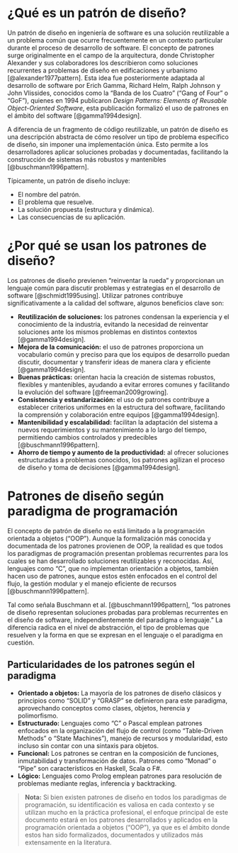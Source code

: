# ¿Qué es un patrón de diseño?

Un patrón de diseño en ingeniería de software es una solución reutilizable a un problema común que ocurre frecuentemente en un contexto particular durante el proceso de desarrollo de software. El concepto de patrones surge originalmente en el campo de la arquitectura, donde Christopher Alexander y sus colaboradores los describieron como soluciones recurrentes a problemas de diseño en edificaciones y urbanismo [@alexander1977pattern]. Esta idea fue posteriormente adaptada al desarrollo de software por Erich Gamma, Richard Helm, Ralph Johnson y John Vlissides, conocidos como la “Banda de los Cuatro” ("Gang of Four" o "GoF"), quienes en 1994 publicaron *Design Patterns: Elements of Reusable Object-Oriented Software*, esta publicación formalizó el uso de patrones en el ámbito del software [@gamma1994design].

A diferencia de un fragmento de código reutilizable, un patrón de diseño es una descripción abstracta de cómo resolver un tipo de problema específico de diseño, sin imponer una implementación única. Esto permite a los desarrolladores aplicar soluciones probadas y documentadas, facilitando la construcción de sistemas más robustos y mantenibles [@buschmann1996pattern].

Típicamente, un patrón de diseño incluye:

- El nombre del patrón.
- El problema que resuelve.
- La solución propuesta (estructura y dinámica).
- Las consecuencias de su aplicación.

# ¿Por qué se usan los patrones de diseño?

Los patrones de diseño previenen “reinventar la rueda” y proporcionan un lenguaje común para discutir problemas y estrategias en el desarrollo de software [@schmidt1995using]. Utilizar patrones contribuye significativamente a la calidad del software, algunos beneficios clave son:

- **Reutilización de soluciones:** los patrones condensan la experiencia y el conocimiento de la industria, evitando la necesidad de reinventar soluciones ante los mismos problemas en distintos contextos [@gamma1994design].
- **Mejora de la comunicación:** el uso de patrones proporciona un vocabulario común y preciso para que los equipos de desarrollo puedan discutir, documentar y transferir ideas de manera clara y eficiente [@gamma1994design].
- **Buenas prácticas:** orientan hacia la creación de sistemas robustos, flexibles y mantenibles, ayudando a evitar errores comunes y facilitando la evolución del software [@freeman2009growing].
- **Consistencia y estandarización:** el uso de patrones contribuye a establecer criterios uniformes en la estructura del software, facilitando la comprensión y colaboración entre equipos [@gamma1994design].
- **Mantenibilidad y escalabilidad:** facilitan la adaptación del sistema a nuevos requerimientos y su mantenimiento a lo largo del tiempo, permitiendo cambios controlados y predecibles [@buschmann1996pattern].
- **Ahorro de tiempo y aumento de la productividad:** al ofrecer soluciones estructuradas a problemas conocidos, los patrones agilizan el proceso de diseño y toma de decisiones [@gamma1994design].

# Patrones de diseño según paradigma de programación

El concepto de patrón de diseño no está limitado a la programación orientada a objetos ("OOP"). Aunque la formalización más conocida y documentada de los patrones provienen de OOP, la realidad es que todos los paradigmas de programación presentan problemas recurrentes para los cuales se han desarrollado soluciones reutilizables y reconocidas. Así, lenguajes como "C", que no implementan orientación a objetos, también hacen uso de patrones, aunque estos estén enfocados en el control del flujo, la gestión modular y el manejo eficiente de recursos [@buschmann1996pattern].

Tal como señala Buschmann et al. [@buschmann1996pattern], “los patrones de diseño representan soluciones probadas para problemas recurrentes en el diseño de software, independientemente del paradigma o lenguaje.” La diferencia radica en el nivel de abstracción, el tipo de problemas que resuelven y la forma en que se expresan en el lenguaje o el paradigma en cuestión.

## Particularidades de los patrones según el paradigma

- **Orientado a objetos:** La mayoría de los patrones de diseño clásicos y principios como "SOLID" y "GRASP" se definieron para este paradigma, aprovechando conceptos como clases, objetos, herencia y polimorfismo.
- **Estructurado:** Lenguajes como "C" o Pascal emplean patrones enfocados en la organización del flujo de control (como "Table-Driven Methods" o "State Machines"), manejo de recursos y modularidad, esto incluso sin contar con una sintaxis para objetos.
- **Funcional:** Los patrones se centran en la composición de funciones, inmutabilidad y transformación de datos. Patrones como "Monad" o "Pipe" son característicos en Haskell, Scala o F#.
- **Lógico:** Lenguajes como Prolog emplean patrones para resolución de problemas mediante reglas, inferencia y backtracking.


> **Nota:** Si bien existen patrones de diseño en todos los paradigmas de programación, su identificación es valiosa en cada contexto y se utilizan mucho en la práctica profesional, el enfoque principal de este documento estará en los patrones desarrollados y aplicados en la programación orientada a objetos ("OOP"), ya que es el ámbito donde estos han sido formalizados, documentados y utilizados más extensamente en la literatura.